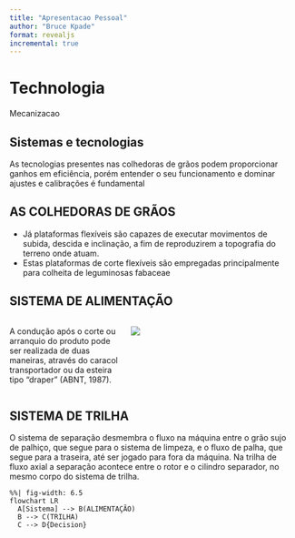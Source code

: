 ```yaml
---
title: "Apresentacao Pessoal"
author: "Bruce Kpade"
format: revealjs
incremental: true
---
```


# Technologia

Mecanizacao

## Sistemas e tecnologias

As tecnologias presentes nas colhedoras de grãos podem proporcionar ganhos em eficiência, porém entender o seu funcionamento e dominar ajustes e calibrações é fundamental

## AS COLHEDORAS DE GRÃOS

-   Já plataformas flexíveis são capazes de executar movimentos de subida, descida e inclinação, a fim de reproduzirem a topografia do terreno onde atuam.
-   Estas plataformas de corte flexíveis são empregadas principalmente para colheita de leguminosas fabaceae

## SISTEMA DE ALIMENTAÇÃO

::: columns
::: {.column width="40%"}
A condução após o corte ou arranquio do produto pode ser realizada de duas maneiras, através do caracol transportador ou da esteira tipo “draper” (ABNT, 1987).
:::

::: {.column width="60%"}
![](images/_de7c3430-debf-4d6f-b2d9-d19d7598bc7a.jpg)
:::
:::

## SISTEMA DE TRILHA

O sistema de separação desmembra o fluxo na máquina entre o grão sujo de palhiço, que segue para o sistema de limpeza, e o fluxo de palha, que segue para a traseira, até ser jogado para fora da máquina. Na trilha de fluxo axial a separação acontece entre o rotor e o cilindro separador, no mesmo corpo do sistema de trilha.

```mermaid
%%| fig-width: 6.5
flowchart LR
  A[Sistema] --> B(ALIMENTAÇÃO)
  B --> C(TRILHA)
  C --> D{Decision}
```
